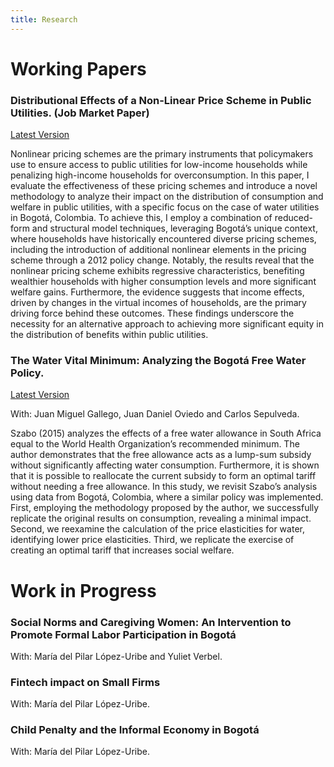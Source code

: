 ```yaml
---
title: Research
---
```


# Working Papers

### Distributional Effects of a Non-Linear Price Scheme in Public Utilities. (Job Market Paper)

[Latest Version](https://github.com/Mazathoth1/manuelrojas.github.io/raw/c41096904dbfb8438d44126aa24b19139c91f3df/Research/Distributional_Effects_Manuel_Rojas.pdf)

Nonlinear pricing schemes are the primary instruments that policymakers use to ensure access to public utilities for low-income households while penalizing high-income households for overconsumption. In this paper, I evaluate the effectiveness of these pricing schemes and introduce a novel methodology to analyze their impact on the distribution of consumption and welfare in public utilities, with a specific focus on the case of water utilities in Bogotá, Colombia. To achieve this, I employ a combination of reduced-form and structural model techniques, leveraging Bogotá's unique context, where households have historically encountered diverse pricing schemes, including the introduction of additional nonlinear elements in the pricing scheme through a 2012 policy change. Notably, the results reveal that the nonlinear pricing scheme exhibits regressive characteristics, benefiting wealthier households with higher consumption levels and more significant welfare gains. Furthermore, the evidence suggests that income effects, driven by changes in the virtual incomes of households, are the primary driving force behind these outcomes. These findings underscore the necessity for an alternative approach to achieving more significant equity in the distribution of benefits within public utilities.

### The Water Vital Minimum: Analyzing the Bogotá Free Water Policy.

[Latest Version](https://github.com/Mazathoth1/manuelrojas.github.io/raw/0645924c9846f03a0c0b75d81bf0d4e96dd5b459/Research/Vital_Minimum.pdf)

With: Juan Miguel Gallego, Juan Daniel Oviedo and Carlos Sepulveda.

Szabo (2015) analyzes the effects of a free water allowance in South Africa equal to the World Health Organization's recommended minimum. The author demonstrates that the free allowance acts as a lump-sum subsidy without significantly affecting water consumption. Furthermore, it is shown that it is possible to reallocate the current subsidy to form an optimal tariff without needing a free allowance. In this study, we revisit Szabo's analysis using data from Bogotá, Colombia, where a similar policy was implemented. First, employing the methodology proposed by the author, we successfully replicate the original results on consumption, revealing a minimal impact. Second, we reexamine the calculation of the price elasticities for water, identifying lower price elasticities. Third, we replicate the exercise of creating an optimal tariff that increases social welfare.

# Work in Progress

### Social Norms and Caregiving Women: An Intervention to Promote Formal Labor Participation in Bogotá

With: María del Pilar López-Uribe and Yuliet Verbel.

### Fintech impact on Small Firms

With: María del Pilar López-Uribe.

### Child Penalty and the Informal Economy in Bogotá

With: María del Pilar López-Uribe.
